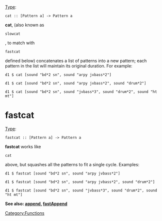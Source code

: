 <languages/>
<div class="mw-translate-fuzzy">
[[Type signature|Type]]: <source inline>cat :: [Pattern a] -> Pattern a</source>
</div>

'''cat''', (also known as <source inline>slowcat</source>, to match with <source inline>fastcat</source> defined below) concatenates a list of patterns into a new pattern; each pattern in the list will maintain its original duration. For example:

<source>
d1 $ cat [sound "bd*2 sn", sound "arpy jvbass*2"]

d1 $ cat [sound "bd*2 sn", sound "arpy jvbass*2", sound "drum*2"]

d1 $ cat [sound "bd*2 sn", sound "jvbass*3", sound "drum*2", sound "ht mt"]
</source>

= fastcat =
[[Type signature|Type]]: <source inline>fastcat :: [Pattern a] -> Pattern a</source>

'''fastcat''' works like <source inline>cat</source> above, but squashes all the patterns to fit a single cycle. Examples:

<source>
d1 $ fastcat [sound "bd*2 sn", sound "arpy jvbass*2"]

d1 $ fastcat [sound "bd*2 sn", sound "arpy jvbass*2", sound "drum*2"]

d1 $ fastcat [sound "bd*2 sn", sound "jvbass*3", sound "drum*2", sound "ht mt"]
</source>

'''See also: [[append]], [[append#fastAppend|fastAppend]]'''

[[Category:Functions]]